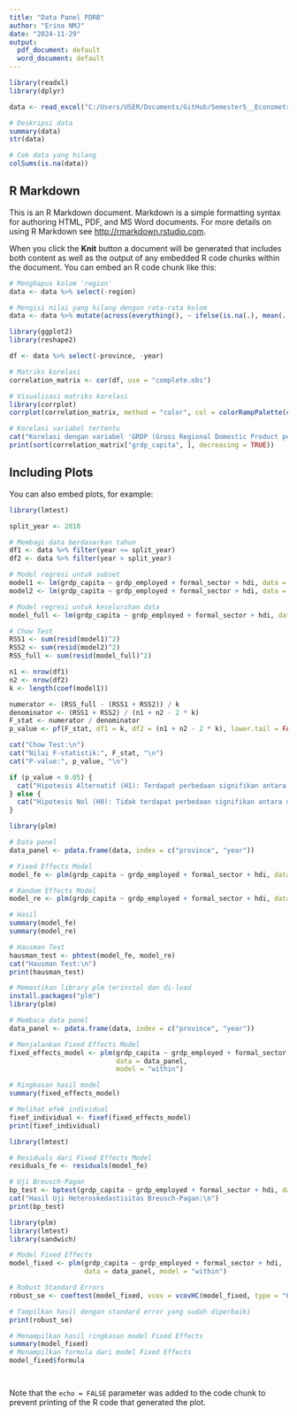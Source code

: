 ```yaml
---
title: "Data Panel PDRB"
author: "Erina NMJ"
date: "2024-11-29"
output:
  pdf_document: default
  word_document: default
---
```


```r
library(readxl)
library(dplyr)

data <- read_excel("C:/Users/USER/Documents/GitHub/Semester5__Econometric/data/clean_dat_inclusive growth determinants.xlsx")

# Deskripsi data
summary(data)
str(data)

# Cek data yang hilang
colSums(is.na(data))
```
## R Markdown

This is an R Markdown document. Markdown is a simple formatting syntax for authoring HTML, PDF, and MS Word documents. For more details on using R Markdown see <http://rmarkdown.rstudio.com>.

When you click the **Knit** button a document will be generated that includes both content as well as the output of any embedded R code chunks within the document. You can embed an R code chunk like this:

```r
# Menghapus kolom 'region'
data <- data %>% select(-region)

# Mengisi nilai yang hilang dengan rata-rata kolom
data <- data %>% mutate(across(everything(), ~ ifelse(is.na(.), mean(., na.rm = TRUE), .)))

```
```r
library(ggplot2)
library(reshape2)

df <- data %>% select(-province, -year)

# Matriks korelasi
correlation_matrix <- cor(df, use = "complete.obs")

# Visualisasi matriks korelasi
library(corrplot)
corrplot(correlation_matrix, method = "color", col = colorRampPalette(c("blue", "white", "red"))(200), addCoef.col = "black", tl.col = "black", number.cex = 0.7, title = "Correlation Matrix")

# Korelasi variabel tertentu
cat("Korelasi dengan variabel 'GRDP (Gross Regional Domestic Product per Capita)':\n")
print(sort(correlation_matrix["grdp_capita", ], decreasing = TRUE))

```

## Including Plots

You can also embed plots, for example:

```r
library(lmtest)

split_year <- 2018

# Membagi data berdasarkan tahun
df1 <- data %>% filter(year <= split_year)
df2 <- data %>% filter(year > split_year)

# Model regresi untuk subset
model1 <- lm(grdp_capita ~ grdp_employed + formal_sector + hdi, data = df1)
model2 <- lm(grdp_capita ~ grdp_employed + formal_sector + hdi, data = df2)

# Model regresi untuk keseluruhan data
model_full <- lm(grdp_capita ~ grdp_employed + formal_sector + hdi, data = data)

# Chow Test
RSS1 <- sum(resid(model1)^2)
RSS2 <- sum(resid(model2)^2)
RSS_full <- sum(resid(model_full)^2)

n1 <- nrow(df1)
n2 <- nrow(df2)
k <- length(coef(model1))

numerator <- (RSS_full - (RSS1 + RSS2)) / k
denominator <- (RSS1 + RSS2) / (n1 + n2 - 2 * k)
F_stat <- numerator / denominator
p_value <- pf(F_stat, df1 = k, df2 = (n1 + n2 - 2 * k), lower.tail = FALSE)

cat("Chow Test:\n")
cat("Nilai F-statistik:", F_stat, "\n")
cat("P-value:", p_value, "\n")

if (p_value < 0.05) {
  cat("Hipotesis Alternatif (H1): Terdapat perbedaan signifikan antara dua periode\n")
} else {
  cat("Hipotesis Nol (H0): Tidak terdapat perbedaan signifikan antara dua periode\n")
}
```
```r
library(plm)

# Data panel
data_panel <- pdata.frame(data, index = c("province", "year"))

# Fixed Effects Model
model_fe <- plm(grdp_capita ~ grdp_employed + formal_sector + hdi, data = data_panel, model = "within")

# Random Effects Model
model_re <- plm(grdp_capita ~ grdp_employed + formal_sector + hdi, data = data_panel, model = "random")

# Hasil
summary(model_fe)
summary(model_re)

# Hausman Test
hausman_test <- phtest(model_fe, model_re)
cat("Hausman Test:\n")
print(hausman_test)

```
```r
# Memastikan library plm terinstal dan di-load
install.packages("plm")
library(plm)

# Membaca data panel
data_panel <- pdata.frame(data, index = c("province", "year"))

# Menjalankan Fixed Effects Model
fixed_effects_model <- plm(grdp_capita ~ grdp_employed + formal_sector + hdi, 
                           data = data_panel, 
                           model = "within")

# Ringkasan hasil model
summary(fixed_effects_model)

# Melihat efek individual
fixef_individual <- fixef(fixed_effects_model)  
print(fixef_individual)
```
```r
library(lmtest)

# Residuals dari Fixed Effects Model
residuals_fe <- residuals(model_fe)

# Uji Breusch-Pagan
bp_test <- bptest(grdp_capita ~ grdp_employed + formal_sector + hdi, data = data_panel)
cat("Hasil Uji Heteroskedastisitas Breusch-Pagan:\n")
print(bp_test)

```

```r
library(plm)
library(lmtest)
library(sandwich)

# Model Fixed Effects
model_fixed <- plm(grdp_capita ~ grdp_employed + formal_sector + hdi, 
                   data = data_panel, model = "within")

# Robust Standard Errors
robust_se <- coeftest(model_fixed, vcov = vcovHC(model_fixed, type = "HC1"))

# Tampilkan hasil dengan standard error yang sudah diperbaiki
print(robust_se)


```
```r
# Menampilkan hasil ringkasan model Fixed Effects
summary(model_fixed)
# Menampilkan formula dari model Fixed Effects
model_fixed$formula

```
```r

```
```r

```


Note that the `echo = FALSE` parameter was added to the code chunk to prevent printing of the R code that generated the plot.
